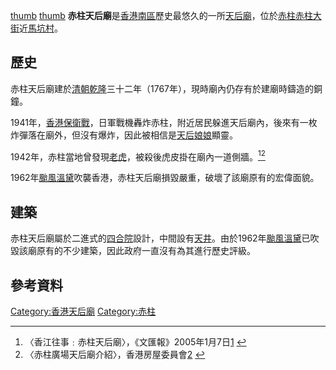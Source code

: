 [[檔案:Stanley_Tin_Hau_Temple_(clear_view).jpg|thumb]]
[[檔案:Interior_of_Stanley_Tin_Hau_Temple.jpg|thumb]]
'''赤柱天后廟'''是[[香港|香港]][[南區_(香港)|南區]]歷史最悠久的一所[[媽祖廟|天后廟]]，位於[[赤柱|赤柱]][[赤柱大街|赤柱大街]]近[[馬坑邨|馬坑村]]。

==歷史==
赤柱天后廟建於[[清朝|清朝]][[乾隆|乾隆]]三十二年（1767年），現時廟內仍存有於建廟時鑄造的銅鐘。

1941年，[[香港保衛戰|香港保衛戰]]，日軍戰機轟炸赤柱，附近居民躲進天后廟內，後來有一枚炸彈落在廟外，但沒有爆炸，因此被相信是[[天后娘娘|天后娘娘]]顯靈。

1942年，赤柱當地曾發現[[虎|老虎]]，被殺後虎皮掛在廟內一道側牆。<ref>〈香江往事﹕赤柱天后廟〉，《文匯報》2005年1月7日[http://paper.wenweipo.com/2005/01/07/WH0501070003.htm] {{Wayback|url=http://paper.wenweipo.com/2005/01/07/WH0501070003.htm |date=20170903123624 }}</ref><ref>〈赤柱廣場天后廟介紹〉，香港房屋委員會[http://www.housingauthority.gov.hk/b5/commercial/shoppingcentres/stanleyplaza/detail/popup/0,,1-3598-6188,00.html] {{Wayback|url=http://www.housingauthority.gov.hk/b5/commercial/shoppingcentres/stanleyplaza/detail/popup/0,,1-3598-6188,00.html |date=20100501123944 }}</ref>

1962年[[颱風溫黛_(1962年)|颱風溫黛]]吹襲香港，赤柱天后廟損毀嚴重，破壞了該廟原有的宏偉面貌。

==建築==
赤柱天后廟屬於二進式的[[四合院|四合院]]設計，中間設有[[天井|天井]]。由於1962年[[颱風溫黛_(1962年)|颱風溫黛]]已吹毀該廟原有的不少建築，因此政府一直沒有為其進行歷史評級。

==參考資料==
<div class="references-small">
<references />
</div>

{{HK-buil-stub}}

[[Category:香港天后廟|Category:香港天后廟]]
[[Category:赤柱|Category:赤柱]]